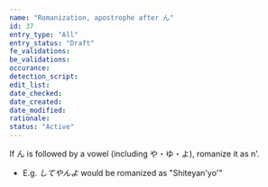 ```yaml
---
name: "Romanization, apostrophe after ん"
id: 37
entry_type: "All"
entry_status: "Draft"
fe_validations:
be_validations:
occurance:
detection_script:
edit_list:
date_checked:
date_created:
date_modified:
rationale:
status: "Active"
---
```

If ん is followed by a vowel (including や・ゆ・よ), romanize it as n'.
 
- E.g. *してやんよ* would be romanized as "Shiteyan'yo'"